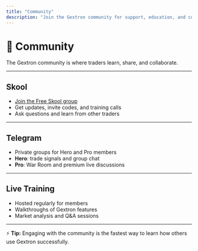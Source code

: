 ```yaml
---
title: "Community"
description: "Join the Gextron community for support, education, and collaboration."
---
```


# 👥 Community

The Gextron community is where traders learn, share, and collaborate.  

---

## Skool
- [Join the Free Skool group](https://www.skool.com/tge-free-4382)  
- Get updates, invite codes, and training calls  
- Ask questions and learn from other traders  

---

## Telegram
- Private groups for Hero and Pro members  
- **Hero**: trade signals and group chat  
- **Pro**: War Room and premium live discussions  

---

## Live Training
- Hosted regularly for members  
- Walkthroughs of Gextron features  
- Market analysis and Q&A sessions  

---

⚡ **Tip:** Engaging with the community is the fastest way to learn how others use Gextron successfully.
